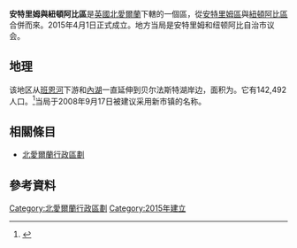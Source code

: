 {{NoteTA
|G1=UK Places
|G2=Unit
}}
{{Infobox settlement
<!-- See {{Infobox settlement}} for the full list of available fields -->
<!-- Elements common to United Kingdom -->
| timezone= [[格林威治標準時間|GMT]]
| utc_offset= 0
| timezone_DST= [[UTC+1|BST]]
| utc_offset_DST= +1
|native_name= {{lang-ga|Aontroim agus Baile Nua na Mainistreach}}<br>[[阿尔斯特苏格兰语|阿尔斯特苏格兰语]]: ''Anthrim an Newtownabbey''
<!-- Elements common to administrative division of this type (Northern Ireland district) -->
| image_map= Antrim and Newtownabbey district in Northern Ireland.svg
| mapsize= 150px
| settlement_type= 區
| subdivision_type= [[世界政區索引|國家]]
| subdivision_type1= [[構成國|構成國]]
| subdivision_type2= 
| subdivision_type3= 
| subdivision_type4= 層級
| subdivision_type5= Admin HQ
| subdivision_name= [[英國|英國]]
| subdivision_name1= [[北愛爾蘭|北愛爾蘭]]
| subdivision_name4= 區
| government_type= 區議會
| leader_title= Leadership
| leader_title1= 
| established_title1= 成立
| population_density_km2  = auto
| population_blank1_title = Ethnicity
| blank1_name= [[ONS編碼系統|ONS]]
| blank2_name= [[Irish_grid_reference_system|Irish grid reference]]

<!-- Elements unique to this article -->
| official_name= 安特里姆與紐頓阿比
| image_skyline=
| imagesize= 
| image_alt= 
| image_caption= 
| image_shield=
| shield_size= 
| shield_alt= 
| shield_link= 
| map_alt= 
| map_caption= 
| subdivision_name2= 
| subdivision_name3= 
| subdivision_name5= 
| established_date1= 2015年4月1日
| governing_body= [[安特里姆與紐頓阿比區議會|安特里姆與紐頓阿比區議會]]
| leader_party= 
| leader_name= 
| leader_name1= 
| area_total_km2=710 
| area_rank= 
| population_total=138,567 (2011年) 
| population_as_of= 
| population_rank= 
| population_blank1= 
| blank1_info= 
| blank2_info= 
| website= 
}}
'''安特里姆與紐頓阿比區'''是[[英國|英國]][[北愛爾蘭|北愛爾蘭]]下轄的一個區，從[[安特里姆區|安特里姆區]]與[[紐頓阿比區|紐頓阿比區]]合併而來。2015年4月1日正式成立。地方当局是安特里姆和纽顿阿比自治市议会。

==地理==
该地区从[[班恩河|班恩河]]下游和[[內湖_(英國)|內湖]]一直延伸到贝尔法斯特湖岸边，面积为{{convert|274|sqmi|sqkm}}。它有142,492人口。<ref>{{United Kingdom district population citation|NI}}</ref>当局于2008年9月17日被建议采用新市镇的名称。
== 相關條目 ==
* [[北愛爾蘭行政區劃|北愛爾蘭行政區劃]]

== 參考資料 ==
{{Reflist}}

{{coord|54|43|N|6|13|W|type:adm2nd_region:GB|display=title}}
{{英国行政区划}}

{{DEFAULTSORT:Antrim And Newtownabbey}}
[[Category:北愛爾蘭行政區劃|Category:北愛爾蘭行政區劃]]
[[Category:2015年建立|Category:2015年建立]]